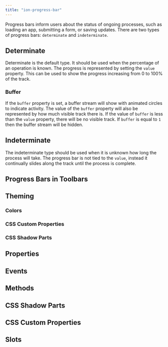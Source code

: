 ```yaml
---
title: "ion-progress-bar"
---
```


<head>
  <title>ion-progress-bar: App Progress Bar for Loading Indicator</title>
  <meta name="description" content="ion-progress-bars are horizontal loading indicators that inform users about the status of ongoing app processes—such as submitting a form or saving updates." />
</head>


<EncapsulationPill type="shadow" />


Progress bars inform users about the status of ongoing processes, such as loading an app, submitting a form, or saving updates. There are two types of progress bars: `determinate` and `indeterminate`.

## Determinate

Determinate is the default type. It should be used when the percentage of an operation is known. The progress is represented by setting the `value` property. This can be used to show the progress increasing from 0 to 100% of the track.


<Determinate />

### Buffer

If the `buffer` property is set, a buffer stream will show with animated circles to indicate activity. The value of the `buffer` property will also be represented by how much visible track there is. If the value of `buffer` is less than the `value` property, there will be no visible track. If `buffer` is equal to `1` then the buffer stream will be hidden.


<Buffer />


## Indeterminate

The indeterminate type should be used when it is unknown how long the process will take. The progress bar is not tied to the `value`, instead it continually slides along the track until the process is complete.


<Indeterminate />


## Progress Bars in Toolbars

<!-- Reuse the playground from the Toolbar directory -->

<Toolbar />


## Theming

### Colors


<Colors />


### CSS Custom Properties


<CSSProps />


### CSS Shadow Parts


<CSSParts />


## Properties
<Props />

## Events
<Events />

## Methods
<Methods />

## CSS Shadow Parts
<Parts />

## CSS Custom Properties
<CustomProps />

## Slots
<Slots />

